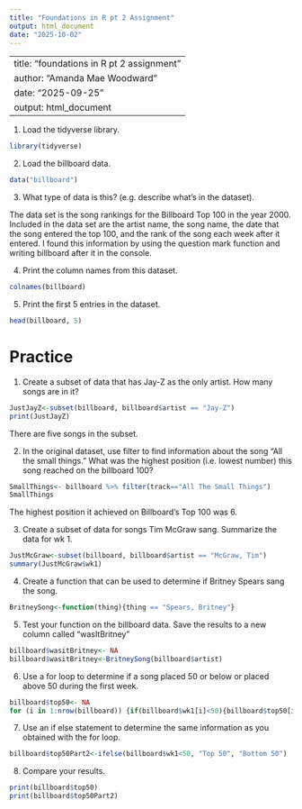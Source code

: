 ```yaml
---
title: "Foundations in R pt 2 Assignment"
output: html_document
date: "2025-10-02"
---
```

---
title: "foundations in R pt 2 assignment"
author: "Amanda Mae Woodward"
date: "2025-09-25"
output: html_document
---
1. Load the tidyverse library. 
```r
library(tidyverse)
```

2. Load the billboard data. 
```r
data("billboard")
```

3. What type of data is this? (e.g. describe what's in the dataset).

The data set is the song rankings for the Billboard Top 100 in the year 2000. Included in the data set are the artist name, the song name, the date that the song entered the top 100, and the rank of the song each week after it entered. I found this information by using the question mark function and writing billboard after it in the console. 

4. Print the column names from this dataset. 
```r
colnames(billboard)
```

5. Print the first 5 entries in the dataset. 
```r
head(billboard, 5)
```

# Practice
1. Create a subset of data that has Jay-Z as the only artist. How many songs are in it?
```r
JustJayZ<-subset(billboard, billboard$artist == "Jay-Z")
print(JustJayZ)
```
There are five songs in the subset. 

2. In the original dataset, use filter to find information about the song "All the small things." What was the highest position (i.e. lowest number) this song reached on the billboard 100? 
```r
SmallThings<- billboard %>% filter(track=="All The Small Things")
SmallThings
```
The highest position it achieved on Billboard's Top 100 was 6. 

3. Create a subset of data for songs Tim McGraw sang. Summarize the data for wk 1.
```r
JustMcGraw<-subset(billboard, billboard$artist == "McGraw, Tim")
summary(JustMcGraw$wk1)
```

4. Create a function that can be used to determine if Britney Spears sang the song. 
```r
BritneySong<-function(thing){thing == "Spears, Britney"}
```

5. Test your function on the billboard data. Save the results to a new column called "wasItBritney"
```r
billboard$wasitBritney<- NA
billboard$wasitBritney<-BritneySong(billboard$artist)
```

6. Use a for loop to determine if a song placed 50 or below or placed above 50 during the first week. 
```r
billboard$top50<- NA
for (i in 1:nrow(billboard)) {if(billboard$wk1[i]<50){billboard$top50[i]<-"Top 50"}else{billboard$top50[i]<-"Bottom 50"}}
```

7. Use an if else statement to determine the same information as you obtained with the for loop. 
```r
billboard$top50Part2<-ifelse(billboard$wk1<50, "Top 50", "Bottom 50")
```

8. Compare your results. 
```r
print(billboard$top50) 
print(billboard$top50Part2)
```

